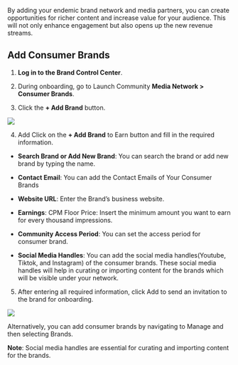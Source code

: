 By adding your endemic brand network and media partners, you can create opportunities for richer content and increase value for your audience. This will not only enhance engagement but also opens up the new revenue streams.

## Add Consumer Brands

1.  **Log in to the Brand Control Center**.  
      
    
2.  During onboarding, go to Launch Community **Media Network  > Consumer Brands**.  
      
    
3.  Click the **+ Add Brand** button.  
      
    

![](https://lh7-rt.googleusercontent.com/docsz/AD_4nXec5hkdHfHtye0vYiHJ0qf-4QIRKjSq3ZxvIJTbIlY9EOymcw9EHcyEUycJjum_00aKUS6vVsdrM1pN-gzu3tweKWuX4OBsC5FUONrnMoVddJpxxHmV_TvL55Rxj3vDKZF81QYH2QsRrkmwEz9r9ITILA?key=v3HTwiYrHnbKBysYWNbFsQ)

  

4.  Add Click on the **+ Add Brand** to Earn button and fill in the required information.
    

  

-   **Search Brand or Add New Brand**: You can search the brand or add new brand by typing the name.
    
-   **Contact Email**: You can add the Contact Emails of Your Consumer Brands
    
-   **Website URL**: Enter the Brand’s business website.
    
-   **Earnings**: CPM Floor Price: Insert the minimum amount you want to earn for every thousand impressions.
    
-   **Community Access Period**: You can set the access period for consumer brand.
    
-   **Social Media Handles**: You can add the social media handles(Youtube, Tiktok, and Instagram) of the consumer brands. These social media handles will help in curating or importing content for the brands which will be visible under your network.  
      
    

5.  After entering all required information, click Add to send an invitation to the brand for onboarding.
    

![](https://lh7-rt.googleusercontent.com/docsz/AD_4nXemjwGwig4AUUqqj9QpBsdYBNl_baI6URHaW1rn-i3kgYbQ1JIpsgc0CeQ5wHXeYWOn0RKGlBi8fo4BGHM5PN8vcgip7kDkTiXJV0GNr16vctliWZMcNXzGxiyGsg4RwNv7gypwYB7GEDqn4TiIXzi68Hw?key=v3HTwiYrHnbKBysYWNbFsQ)


Alternatively, you can add consumer brands by navigating to Manage and then selecting Brands.

**Note**: Social media handles are essential for curating and importing content for the brands.
